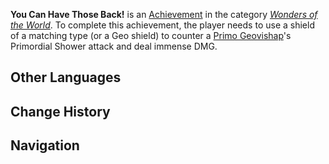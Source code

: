 {{Achievement Infobox
|title        = 
|id           = 82087
|order id     = 2087
|category     = Wonders of the World
|description  = Use a shield of a matching type (or a Geo shield) to counter a [[Primo Geovishap|Geovishap]]'s Primordial Shower attack and deal immense DMG.
|requirements = 
|primogems    = 5
|tracking     = 
|hidden       = 1
|topic        = Primo Geovishap; Shields
|type         = Boss
}}
'''You Can Have Those Back!''' is an [[Achievement]] in the category ''[[Wonders of the World]]''. To complete this achievement, the player needs to use a shield of a matching type (or a Geo shield) to counter a [[Primo Geovishap]]'s Primordial Shower attack and deal immense DMG.
<!--
==Trivia==

==Video Guides==
{{EVT
|video1   = 
|caption1 = 
}}
-->
==Other Languages==
{{Other Languages
|en      = You Can Have Those Back!
|zhs     = 悉数奉还！
|zhs_rm  = Xī Shù Fèng Huán!
|zht     = 悉數奉還！
|zht_rm  = Xī Shù Fèng Huán!
|zh_tl   = Paid in Full!
|zh_note = This is an idiom that means to "fully return all that has been borrowed or taken away." It is also one of [[Beidou/Voice-Overs/Chinese#Elemental Skill|Beidou's Elemental Skill Voice-Over Lines]].
|ja      = 倍返しだ！
|ja_rm   = Baigaeshi da!
|ja_tl   = Twofold Revenge!
|ko      = 전부 돌려주마!
|ko_rm   = Jeonbu Dollyeojuma!
|ko_tl   = You Can Have Those Back!
|es      = ¡Todo para ti!
|es_tl   = 
|fr      = C'est à vous ça ?
|fr_tl   = Is It Yours?
|ru      = Забирай свои кристаллы!
|ru_tl   = 
|th      = ซัดกลับไปเลยเต็มที่!
|th_rm   = 
|th_tl   = 
|vi      = Trả lại tất cả!
|vi_tl   = 
|de      = Das kannst du behalten!
|de_tl   = You Can Keep That!
|id      = Mata Dibalas Mata!
|id_tl   = Eye For Eye!
|id_note = A reference of popular phrase in the {{w|Book of Exodus}} 21:23&mdash;27. In Indonesian it says, "... nyawa ganti nyawa, <u>mata ganti mata</u>, gigi ganti gigi, ...."
|pt      = Pode ficar com todos!
|pt_tl   = 
}}

==Change History==
{{Change History|1.3}}
<!--
==References==
{{Reflist}}
-->
==Navigation==
{{Achievement Navbox|Wonders of the World|Boss}}
